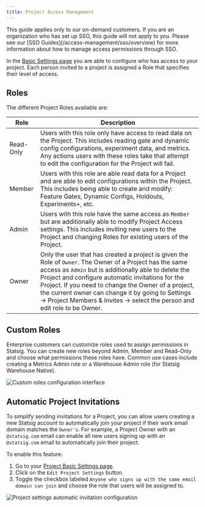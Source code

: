 ```yaml
---
title: Project Access Management
---
```

<Info>
This guide applies only to our on-demand customers. If you are an organization who has set up SSO, this guide will not apply to you. Please see our [SSO Guides](/access-management/sso/overview) for more information about how to manage access permissions through SSO.
</Info>

In the [Basic Settings page](https://console.statsig.com/settings) you are able to configure who has access to your project. Each person invited to a project is assigned a Role that specifies their level of access. 

## Roles 

The different Project Roles available are:

| Role | Description |
|-----------|-------------|
| Read-Only | Users with this role only have access to read data on the Project. This includes reading gate and dynamic config configurations, experiment data, and metrics. Any actions users with these roles take that attempt to edit the configuration for the Project will fail. |
| Member | Users with this role are able read data for a Project and are able to edit configurations within the Project. This includes being able to create and modify: Feature Gates, Dynamic Configs, Holdouts, Experiments+, etc. |
| Admin | Users with this role have the same access as `Member` but are additionally able to modify Project Access settings. This includes inviting new users to the Project and changing Roles for existing users of the Project. |
| Owner | Only the user that has created a project is given the Role of `Owner`. The Owner of a Project has the same access as `Admin` but is additionally able to delete the Project and configure automatic invitations for the Project. If you need to change the Owner of a project, the current owner can change it by going to Settings -> Project Members & Invites -> select the person and edit role to be Owner. |

## Custom Roles
Enterprise customers can customize roles used to assign permissions in Statsig. You can create new roles beyond Admin, Member and Read-Only and choose what permissions these roles have. Common use cases include creating a Metrics Admin role or a Warehouse Admin role (for Statsig Warehouse Native).
<Frame>
  <img src="https://github.com/statsig-io/docs/assets/112416832/1b5a0601-6311-401e-87e3-5d1055a025e7" alt="Custom roles configuration interface" />
</Frame>

## Automatic Project Invitations

To simplify sending invitations for a Project, you can allow users creating a new Statsig account to automatically join your project if their work email domain matches the `Owner's`. For example, a Project Owner with an `@statsig.com` email can enable all new users signing up with an `@statsig.com` email to automatically join their project.

To enable this feature:

1. Go to your [Project Basic Settings page](https://console.statsig.com/settings).
2. Click on the `Edit Project Settings` button.
3. Toggle the checkbox labeled `Anyone who signs up with the same email domain can join` and choose the role that users will be assigned to.

<Frame>
  <img src="https://user-images.githubusercontent.com/75151332/128581866-b5856f1d-9ac6-462d-a57e-22320a093457.png" alt="Project settings automatic invitation configuration" />
</Frame>
